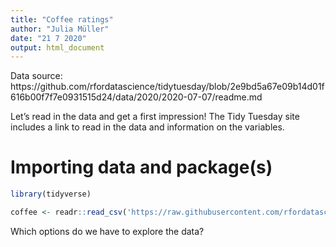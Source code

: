 ```yaml
---
title: "Coffee ratings"
author: "Julia Müller"
date: "21 7 2020"
output: html_document
---
```


Data source: https://github.com/rfordatascience/tidytuesday/blob/2e9bd5a67e09b14d01f616b00f7f7e0931515d24/data/2020/2020-07-07/readme.md

Let's read in the data and get a first impression! The Tidy Tuesday site includes a link to read in the data and information on the variables. 

# Importing data and package(s)
```r
library(tidyverse)

coffee <- readr::read_csv('https://raw.githubusercontent.com/rfordatascience/tidytuesday/master/data/2020/2020-07-07/coffee_ratings.csv')
```

Which options do we have to explore the data?

